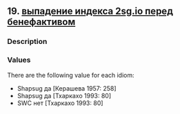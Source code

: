 ## 19. <a href =  'https://agricolamz.github.io/The_Circassian_Isoglosses_Database/19.html'>выпадение индекса 2sg.io перед бенефактивом</a>
### Description



### Values
There are the following value for each idiom:

* Shapsug  да [Керашева 1957: 258] 
* Shapsug  да [Тхаркахо 1993: 80] 
* SWC  нет [Тхаркахо 1993: 80] 

